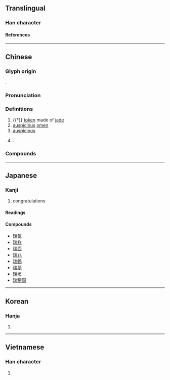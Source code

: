 {{character info}}
==Translingual==

===Han character===
{{Han char|rn=96|rad=玉|as=09|sn=13|four=12127|canj=MGUMB|ids=⿰𤣩耑}}

====References====
{{Han ref|kx=0738.090|dkj=21131|dj=1148.280|hdz=21126.100|uh=745E}}

----

==Chinese==
{{zh-forms}}

===Glyph origin===
{{Han etyl}}
{{Han compound|玉|耑|ls=psc|c1=s|c2=p|t1=jade}}.

===Pronunciation===
{{zh-pron
|m=ruì
|m-s=sui4/rui4
|c=seoi6
|c-t=
|g=
|h=pfs=sui;gd=sui4
|j=
|mb=sṳ̄
|md=sôi
|mn=sūi
|mn-t=sui6
|w=3zoe
|x=
|mc=y
|oc=y
|cat=n,a,pn
}}

===Definitions===
{{zh-hanzi}}

# {{†}} [[token]] made of [[jade]]
# [[auspicious]] [[omen]]
# [[auspicious]]
# {{surname|zh|nodot=1}}.

===Compounds===
{{zh-der|符瑞|瑞典|瑞符|瑞氣|瑞簽|瑞士|瑞雪|瑞芝|祥瑞|仙蒂瑞拉|國家祥瑞|六瑞|仁瑞|天中五瑞|委內瑞拉|人瑞|天瑞|國瑞|格瑞那達|瑞草|瑞氣祥雲|祥雲瑞彩|瑞香|海瑞罷官|祥麟瑞鳳|皮瑞|瑞獸|瑞靄|祥雲瑞氣|瑞徵|瑞雲|瑞芳|瑞麥|瑞腦|瑞穗鄉|瑞相|瑞玉|瑞士聯邦|瑞兆|瑞應|瑞典王國|賴比瑞亞|門闌藹瑞|瑞爾|瑞穗|瑞平|瑞龍|亞科瑞克}}

----

==Japanese==

===Kanji===
{{ja-kanji|grade=|rs=玉09}}

# congratulations

====Readings====
{{ja-readings
|goon=ずい-<ずゐ
|kanon=すい-<すゐ
|kun=みず-<みづ-, しるし-, めでた-い
|nanori=たま, みつ
}}

====Compounds====
* [[瑞気]]
* [[瑞祥]]
* [[瑞西]]
* [[瑞兆]]
* [[瑞鶴]]
* [[瑞夢]]
* [[瑞垣]]
* [[瑞穂国]]

----

==Korean==

===Hanja===
{{ko-hanja|상서롭다|상서로울|서}}

# {{hanja form of|서|[[auspicious]]; [[lucky]]}}

----

==Vietnamese==

===Han character===
{{vi-readings|reading=thuỵ, thụy|rs=玉09}}

# {{rfdef|vi|sort=玉09}}